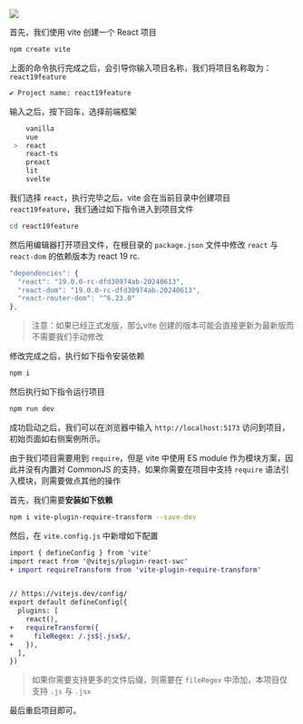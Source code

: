 ![](https://files.mdnice.com/user/3925/b4869674-83ae-4ed2-a70d-34574d4451da.png)

首先，我们使用 vite 创建一个 React 项目

```bash
npm create vite
```

上面的命令执行完成之后，会引导你输入项目名称，我们将项目名称取为：`react19feature`

```bash
✔ Project name: react19feature
```

输入之后，按下回车，选择前端框架

```bash
    vanilla
    vue
 >  react
    react-ts
    preact
    lit
    svelte
```

我们选择 `react`，执行完毕之后，vite 会在当前目录中创建项目 `react19feature`，我们通过如下指令进入到项目文件

```bash
cd react19feature
```
然后用编辑器打开项目文件，在根目录的 `package.json` 文件中修改 `react` 与 `react-dom` 的依赖版本为 react 19 rc.

```ts
"dependencies": {
  "react": "19.0.0-rc-dfd30974ab-20240613",
  "react-dom": "19.0.0-rc-dfd30974ab-20240613",
  "react-router-dom": "^6.23.0"
},
```

> 注意：如果已经正式发版，那么vite 创建的版本可能会直接更新为最新版而不需要我们手动修改

修改完成之后，执行如下指令安装依赖

```bash
npm i
```

然后执行如下指令运行项目

```bash
npm run dev
```

成功启动之后，我们可以在浏览器中输入 `http://localhost:5173` 访问到项目，初始页面如右侧案例所示。


由于我们项目需要用到 `require`，但是 vite 中使用 ES module 作为模块方案，因此并没有内置对 CommonJS 的支持，如果你需要在项目中支持 `require` 语法引入模块，则需要做点其他的操作

首先，我们需要**安装如下依赖**

```bash
npm i vite-plugin-require-transform --save-dev
```

然后，在 `vite.config.js` 中新增如下配置

```diff
import { defineConfig } from 'vite'
import react from '@vitejs/plugin-react-swc'
+ import requireTransform from 'vite-plugin-require-transform'


// https://vitejs.dev/config/
export default defineConfig({
  plugins: [
    react(),
+   requireTransform({
+     fileRegex: /.js$|.jsx$/,
+   }),
  ],
})
```
> 如果你需要支持更多的文件后缀，则需要在 `fileRegex` 中添加，本项目仅支持 `.js` 与 `.jsx`

最后重启项目即可。
